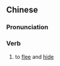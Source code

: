 {{also|窜匿}}
==Chinese==
{{zh-forms|s=窜匿}}

===Pronunciation===
{{zh-pron
|m=cuànnì
|cat=v
}}

===Verb===
{{zh-verb}}

# to [[flee]] and [[hide]]